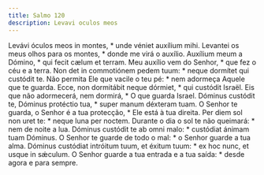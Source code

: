 ```yaml
---
title: Salmo 120
description: Levavi oculos meos
---
```


<div class="side-by-side not-content">
  <span class="text-justify">
    Levávi óculos meos in montes, * unde véniet auxílium mihi.
  </span>
  <span class="text-justify">
    Levantei os meus olhos para os montes, * donde me virá o auxílio.
  </span>
  <span class="text-justify">
    Auxílium meum a Dómino, * qui fecit cælum et terram.
  </span>
  <span class="text-justify">
    Meu auxílio vem do Senhor, * que fez o céu e a terra.
  </span>
  <span class="text-justify">
    Non det in commotiónem pedem tuum: * neque dormítet qui custódit te.
  </span>
  <span class="text-justify">
    Não permita Ele que vacile o teu pé: * nem adormeça Aquele que te guarda.
  </span>
  <span class="text-justify">
    Ecce, non dormitábit neque dórmiet, * qui custódit Israël.
  </span>
  <span class="text-justify">
    Eis que não adormecerá, nem dormirá, * O que guarda Israel.
  </span>
  <span class="text-justify">
    Dóminus custódit te, Dóminus protéctio tua, * super manum déxteram tuam.
  </span>
  <span class="text-justify">
    O Senhor te guarda, o Senhor é a tua protecção, * Ele está à tua direita.
  </span>
  <span class="text-justify">
    Per diem sol non uret te: * neque luna per noctem.
  </span>
  <span class="text-justify">
    Durante o dia o sol te não queimará: * nem de noite a lua.
  </span>
  <span class="text-justify">
    Dóminus custódit te ab omni malo: * custódiat ánimam tuam Dóminus.
  </span>
  <span class="text-justify">
    O Senhor te guarde de todo o mal: * o Senhor guarde a tua alma.
  </span>
  <span class="text-justify">
    Dóminus custódiat intróitum tuum, et éxitum tuum: * ex hoc nunc, et usque in
    sǽculum.
  </span>
  <span class="text-justify">
    O Senhor guarde a tua entrada e a tua saída: * desde agora e para sempre.
  </span>
</div>
